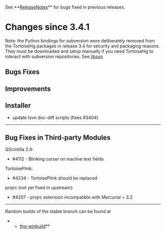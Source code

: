 See **[[ReleaseNotes]]** for bugs fixed in previous releases.

= Changes since 3.4.1 =

Note: the Python bindings for subversion were deliberately removed from the TortoiseHg packages in release 3.4 for security and packaging reasons. They must be downloaded and setup manually if you need TortoiseHg to interact with subversion repositories.  See [[libsvn]]

== Bugs Fixes ==

== Improvements ==

== Installer ==

* update tsvn doc-diff scripts (fixes #3404)

----

== Bug Fixes in Third-party Modules ==

QScintilla 2.9:
* #4112 - Blinking cursor on inactive text fields

TortoisePlink:
* #4234 - TortoisePlink should be replaced

projrc (not yet fixed in upstream):
* #4207 - projrc extension incompatible with Mercurial > 3.2

----

Random builds of the stable branch can be found at
**[[http://bitbucket.org/tortoisehg/thg-winbuild/downloads/|thg-winbuild]]**
